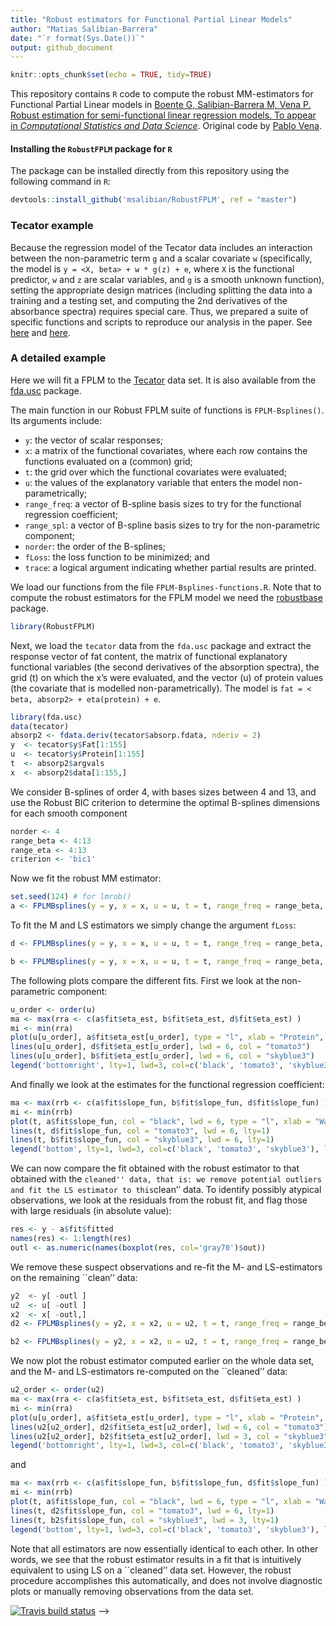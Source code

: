 ```yaml
---
title: "Robust estimators for Functional Partial Linear Models"
author: "Matias Salibian-Barrera"
date: "`r format(Sys.Date())`"
output: github_document
---
```


```r
knitr::opts_chunk$set(echo = TRUE, tidy=TRUE)
```
This repository contains `R` code to compute the robust MM-estimators 
for Functional Partial Linear models in 
[Boente G, Salibian-Barrera M, Vena P. Robust estimation for semi-functional linear regression models. To appear in *Computational Statistics and Data Science*](https://github.com/msalibian/RobustFPLM). 
Original code by [Pablo Vena](https://github.com/anevolbap).

#### Installing the `RobustFPLM` package for `R`

The package can be installed directly from this repository using the 
following command in `R`:
```r
devtools::install_github('msalibian/RobustFPLM', ref = "master")
```


### Tecator example
Because the regression model of the Tecator data includes an 
interaction between the non-parametric 
term `g` and a scalar covariate `w` (specifically, the model is
`y = <X, beta> + w * g(z) + e`, where `X` is the functional 
predictor, `w` and `z` are
scalar variables, and `g` is a smooth unknown function), setting 
the appropriate design matrices
(including splitting the data into a training and a testing set, 
and computing the 2nd derivatives
of the absorbance spectra) requires special care. 
Thus, we prepared a suite of specific 
functions and scripts to reproduce our analysis in the paper. 
See [here](tecator-specific-functions.R) and [here](script-TECATOR.R).

### A detailed example 

Here we will fit a FPLM to the [Tecator](http://lib.stat.cmu.edu/datasets/tecator) data set. 
It is also available from 
the [fda.usc](https://cran.r-project.org/package=fda.usc)
package.

The main function in our Robust FPLM suite of functions
is `FPLM-Bsplines()`. Its arguments include: 

- `y`: the vector of scalar responses;
- `x`: a matrix of  the functional covariates, 
where each row contains the functions evaluated 
on a (common) grid; 
- `t`: the grid over which 
the functional covariates were evaluated; 
- `u`: the values of the explanatory variable 
that enters the model non-parametrically;
- `range_freq`: a vector of B-spline basis sizes
to try for the functional regression coefficient;
- `range_spl`: a vector of B-spline basis sizes
to try for the non-parametric component;
- `norder`: the order of the B-splines;
- `fLoss`: the loss function to be minimized; and
- `trace`: a logical argument indicating whether
partial results are printed. 

We load our functions from the file `FPLM-Bsplines-functions.R`.
Note that to compute the robust estimators for the FPLM model we 
need the [robustbase](https://cran.r-project.org/package=robustbase)
package. 
```r
library(RobustFPLM)
```
Next, we load the `tecator` data 
from the `fda.usc` package and 
extract the response vector of fat content, the 
matrix of functional explanatory functional variables 
(the second derivatives of the absorption spectra),
the grid (t) on which the x's were evaluated,
and the vector (u) of protein values (the covariate that 
is modelled non-parametrically). 
The model is
`fat = < beta, absorp2> + eta(protein) + e`.
```r
library(fda.usc)
data(tecator)
absorp2 <- fdata.deriv(tecator$absorp.fdata, nderiv = 2)
y  <- tecator$y$Fat[1:155]
u  <- tecator$y$Protein[1:155]
t  <- absorp2$argvals
x  <- absorp2$data[1:155,]
```
We consider B-splines of order 4, 
with bases sizes 
between 4 and 13, and use the Robust BIC criterion to 
determine the optimal B-splines dimensions
for each smooth component
```r
norder <- 4
range_beta <- 4:13
range_eta <- 4:13
criterion <- 'bic1'
```
Now we fit the robust MM estimator:
```r
set.seed(124) # for lmrob()
a <- FPLMBsplines(y = y, x = x, u = u, t = t, range_freq = range_beta, range_spl = range_eta, norder = norder, fLoss='lmrob', trace=FALSE)
```
To fit the M and LS estimators we simply change the argument
`fLoss`:
```r
d <- FPLMBsplines(y = y, x = x, u = u, t = t, range_freq = range_beta, range_spl = range_eta, norder = norder, fLoss='huang', trace=FALSE)

b <- FPLMBsplines(y = y, x = x, u = u, t = t, range_freq = range_beta, range_spl = range_eta, norder = norder, fLoss='ls', trace=FALSE)
```
The following plots compare the different fits. First 
we look at the non-parametric component:
```r
u_order <- order(u)
ma <- max(rra <- c(a$fit$eta_est, b$fit$eta_est, d$fit$eta_est) )
mi <- min(rra)
plot(u[u_order], a$fit$eta_est[u_order], type = "l", xlab = "Protein", pch = 1, lwd = 6, col = "black", ylab = expression(hat(eta)), lty=1, ylim=c(mi, ma))
lines(u[u_order], d$fit$eta_est[u_order], lwd = 6, col = "tomato3")
lines(u[u_order], b$fit$eta_est[u_order], lwd = 6, col = "skyblue3")
legend('bottomright', lty=1, lwd=3, col=c('black', 'tomato3', 'skyblue3'), legend=c('MM', 'M', 'LS'))
```

And finally we look at the estimates for the functional 
regression coefficient:
```r
ma <- max(rrb <- c(a$fit$slope_fun, b$fit$slope_fun, d$fit$slope_fun) )
mi <- min(rrb)
plot(t, a$fit$slope_fun, col = "black", lwd = 6, type = "l", xlab = "Wavelength", ylab = expression(hat(beta)), lty=1, ylim=c(mi, ma))
lines(t, d$fit$slope_fun, col = "tomato3", lwd = 6, lty=1)
lines(t, b$fit$slope_fun, col = "skyblue3", lwd = 6, lty=1)
legend('bottom', lty=1, lwd=3, col=c('black', 'tomato3', 'skyblue3'), legend=c('MM', 'M', 'LS'))
```

We can now compare the fit obtained with the robust estimator to that 
obtained with the ``cleaned'' data, that is: we remove potential outliers
and fit the LS estimator to this ``clean'' data. 
To identify possibly atypical observations, we look at the residuals from the
robust fit, and flag those with large residuals (in absolute value):
```r
res <- y - a$fit$fitted
names(res) <- 1:length(res)
outl <- as.numeric(names(boxplot(res, col='gray70')$out))
```

We remove these suspect observations and re-fit the M- and LS-estimators
on the remaining ``clean'' data: 
```r
y2  <- y[ -outl ]
u2  <- u[ -outl ]
x2  <- x[ -outl,]
d2 <- FPLMBsplines(y = y2, x = x2, u = u2, t = t, range_freq = range_beta, range_spl = range_eta, norder = norder, fLoss='huang', trace=FALSE)

b2 <- FPLMBsplines(y = y2, x = x2, u = u2, t = t, range_freq = range_beta, range_spl = range_eta, norder = norder, fLoss='ls', trace=FALSE)
```
We now plot the robust estimator computed earlier on the whole data 
set, and the M- and LS-estimators re-computed on the ``cleaned'' data:
```r
u2_order <- order(u2)
ma <- max(rra <- c(a$fit$eta_est, b$fit$eta_est, d$fit$eta_est) )
mi <- min(rra)
plot(u[u_order], a$fit$eta_est[u_order], type = "l", xlab = "Protein", pch = 1, lwd = 6, col = "black", ylab = expression(hat(eta)), lty=1, ylim=c(mi, ma))
lines(u2[u2_order], d2$fit$eta_est[u2_order], lwd = 6, col = "tomato3")
lines(u2[u2_order], b2$fit$eta_est[u2_order], lwd = 3, col = "skyblue3")
legend('bottomright', lty=1, lwd=3, col=c('black', 'tomato3', 'skyblue3'), legend=c('MM', 'M2', 'LS2'))
```

and
```r
ma <- max(rrb <- c(a$fit$slope_fun, b$fit$slope_fun, d$fit$slope_fun) )
mi <- min(rrb)
plot(t, a$fit$slope_fun, col = "black", lwd = 6, type = "l", xlab = "Wavelength", ylab = expression(hat(beta)), lty=1, ylim=c(mi, ma))
lines(t, d2$fit$slope_fun, col = "tomato3", lwd = 6, lty=1)
lines(t, b2$fit$slope_fun, col = "skyblue3", lwd = 3, lty=1)
legend('bottom', lty=1, lwd=3, col=c('black', 'tomato3', 'skyblue3'), legend=c('MM', 'M2', 'LS2'))
```

Note that all estimators are now essentially identical to each other. 
In other words, we see that the 
robust estimator results in a fit that is intuitively equivalent to using
LS on a ``cleaned'' data set. However, the robust procedure accomplishes this
automatically, and does not involve diagnostic plots or manually
removing observations from the data set. 

<!-- <!-- badges: start --> [![Travis build status](https://travis-ci.org/anevolbap/RobustFPLM.svg?branch=package)](https://travis-ci.org/anevolbap/RobustFPLM) <!-- badges: end --> -->
